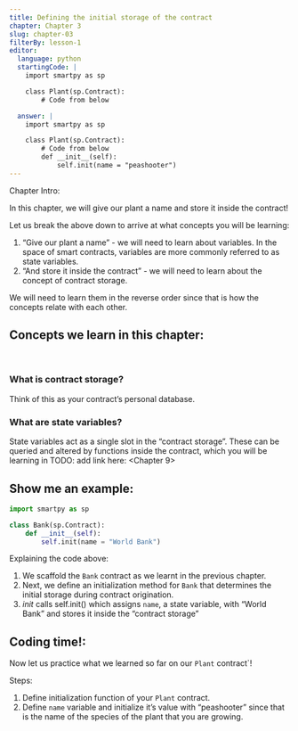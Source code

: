 ```yaml
---
title: Defining the initial storage of the contract
chapter: Chapter 3
slug: chapter-03
filterBy: lesson-1
editor:
  language: python
  startingCode: |
    import smartpy as sp

    class Plant(sp.Contract):
        # Code from below

  answer: |  
    import smartpy as sp

    class Plant(sp.Contract):
        # Code from below
        def __init__(self):
            self.init(name = "peashooter")
---
```


Chapter Intro: 

In this chapter, we will give our plant a name and store it inside the contract!

Let us break the above down to arrive at what concepts you will be learning: 

1. “Give our plant a name” - we will need to learn about variables. In the space of smart contracts, variables are more commonly referred to as state variables. 
2. “And store it inside the contract” - we will need to learn about the concept of contract storage.  

We will need to learn them in the reverse order since that is how the concepts relate with each other. 

## Concepts we learn in this chapter: 

<br/>

### What is contract storage?
Think of this as your contract’s personal database.

### What are state variables? 
State variables act as a single slot in the “contract storage”. These can be queried and altered by functions inside the contract, which you will be learning in TODO: add link here: <Chapter 9>


## Show me an example:

```python
import smartpy as sp

class Bank(sp.Contract):
    def __init__(self):
        self.init(name = "World Bank")
```

Explaining the code above: 

1. We scaffold the `Bank` contract as we learnt in the previous chapter. 
2. Next, we define an initialization method for `Bank` that determines the initial storage during contract origination. 
3. _init_ calls self.init() which assigns `name`, a state variable, with “World Bank” and stores it inside the “contract storage”

## Coding time!:
Now let us practice what we learned so far on our `Plant` contract`!

Steps: 
1. Define initialization function of your `Plant` contract. 
2. Define `name` variable and initialize it’s value with “peashooter” since that is the name of the species of the plant that you are growing. 


